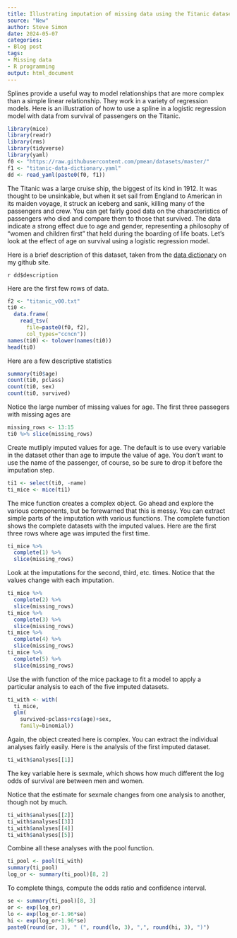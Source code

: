 ```yaml
---
title: Illustrating imputation of missing data using the Titanic dataset
source: "New"
author: Steve Simon
date: 2024-05-07
categories:
- Blog post
tags:
- Missing data
- R programming
output: html_document
---
```


Splines provide a useful way to model relationships that are more complex than a simple linear relationship. They work in a variety of regression models. Here is an illustration of how to use a spline in a logistic regression model with data from survival of passengers on the Titanic.

<!---more--->

```r
library(mice)
library(readr)
library(rms)
library(tidyverse)
library(yaml)
f0 <- "https://raw.githubusercontent.com/pmean/datasets/master/"
f1 <- "titanic-data-dictionary.yaml"
dd <- read_yaml(paste0(f0, f1))
```

The Titanic was a large cruise ship, the biggest of its kind in 1912. It was thought to be unsinkable, but when it set sail from England to American in its maiden voyage, it struck an iceberg and sank, killing many of the passengers and crew. You can get fairly good data on the characteristics of passengers who died and compare them to those that survived. The data indicate a strong effect due to age and gender, representing a philosophy of "women and children first" that held during the boarding of life boats. Let's look at the effect of age on survival using a logistic regression model.

Here is a brief description of this dataset, taken from the [data dictionary][sim3] on my github site.

`r dd$description`

[sim3]: https://raw.githubusercontent.com/pmean/datasets/master/titanic-data-dictionary.yaml

Here are the first few rows of data.

```r
f2 <- "titanic_v00.txt"
ti0 <- 
  data.frame(
    read_tsv(
      file=paste0(f0, f2),
      col_types="ccncn"))
names(ti0) <- tolower(names(ti0))
head(ti0)
```

Here are a few descriptive statistics

```r
summary(ti0$age)
count(ti0, pclass)
count(ti0, sex)
count(ti0, survived)
```

Notice the large number of missing values for age. The first three passegers with missing ages are

```r
missing_rows <- 13:15
ti0 %>% slice(missing_rows)
```

Create mutliply imputed values for age. The default is to use every variable in the dataset other than age to impute the value of age. You don't want to use the name of the passenger, of course, so be sure to drop it before the imputation step.

```r
ti1 <- select(ti0, -name)
ti_mice <- mice(ti1)
```

The mice function creates a complex object. Go ahead and explore the various components, but be forewarned that this is messy. You can extract simple parts of the imputation with various functions. The complete function shows the complete datasets with the imputed values. Here are the first three rows where age was imputed the first time.

```r
ti_mice %>%
  complete(1) %>%
  slice(missing_rows)
```

Look at the imputations for the second, third, etc. times. Notice that the values change with each imputation.

```r
ti_mice %>%
  complete(2) %>%
  slice(missing_rows)
ti_mice %>%
  complete(3) %>%
  slice(missing_rows)
ti_mice %>%
  complete(4) %>%
  slice(missing_rows)
ti_mice %>%
  complete(5) %>%
  slice(missing_rows)

```

Use the with function of the mice package to fit a model to apply a particular analysis to each of the five imputed datasets.

```r
ti_with <- with(
  ti_mice, 
  glm(
    survived~pclass+rcs(age)+sex, 
    family=binomial)) 
```

Again, the object created here is complex. You can extract the individual analyses fairly easily. Here is the analysis of the first imputed dataset.

```r
ti_with$analyses[[1]]
```

The key variable here is sexmale, which shows how much different the log odds of survival are between men and women. 

Notice that the estimate for sexmale changes from one analysis to another, though not by much.

```r
ti_with$analyses[[2]]
ti_with$analyses[[3]]
ti_with$analyses[[4]]
ti_with$analyses[[5]]
```

Combine all these analyses with the pool function.

```r
ti_pool <- pool(ti_with)
summary(ti_pool)
log_or <- summary(ti_pool)[8, 2]
```

To complete things, compute the odds ratio and confidence interval.

```r
se <- summary(ti_pool)[8, 3]
or <- exp(log_or)
lo <- exp(log_or-1.96*se)
hi <- exp(log_or+1.96*se)
paste0(round(or, 3), " (", round(lo, 3), ",", round(hi, 3), ")")
```

